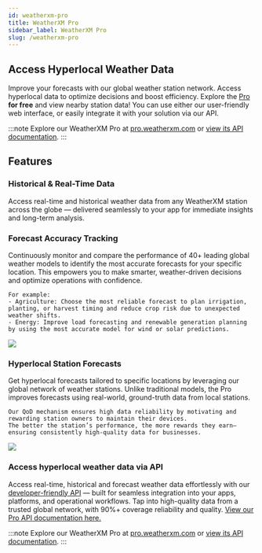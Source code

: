 ```yaml
---
id: weatherxm-pro
title: WeatherXM Pro
sidebar_label: WeatherXM Pro
slug: /weatherxm-pro
---
```



## Access Hyperlocal Weather Data

Improve your forecasts with our global weather station network.
Access hyperlocal data to optimize decisions and boost efficiency. Explore the [Pro](https://pro.weatherxm.com) **for free** and view nearby station data!
You can use either our user-friendly web interface, or easily integrate it with your solution via our API.

:::note
Explore our WeatherXM Pro at [pro.weatherxm.com](https://pro.weatherxm.com) or [view its API documentation](https://pro.weatherxm.com/docs).
:::

## Features

### Historical & Real-Time Data
Access real-time and historical weather data from any WeatherXM station across the globe — delivered
seamlessly to your app for immediate insights and long-term analysis.

### Forecast Accuracy Tracking

<div class="explanation">
  <section>
    Continuously monitor and compare the performance of 40+ leading global weather models to identify the most accurate forecasts for your specific location.
    This empowers you to make smarter, weather-driven decisions and optimize operations with confidence.

    For example:
    - Agriculture: Choose the most reliable forecast to plan irrigation, planting, or harvest timing and reduce crop risk due to unexpected weather shifts.
    - Energy: Improve load forecasting and renewable generation planning by using the most accurate model for wind or solar predictions.
  </section>
  <img src={useBaseUrl("img/pro-services/pro-fact.png")} />
</div>

### Hyperlocal Station Forecasts
<div class="explanation">
  <section>
    Get hyperlocal forecasts tailored to specific locations by leveraging our global network of weather stations.
    Unlike traditional models, the Pro improves forecasts using real-world, ground-truth data from local stations.

    Our QoD mechanism ensures high data reliability by motivating and rewarding station owners to maintain their devices.
    The better the station’s performance, the more rewards they earn—ensuring consistently high-quality data for businesses.
  </section>
  <img src={useBaseUrl("img/pro-services/pro-hyperlocal-forecast.png")} />
</div>

### Access hyperlocal weather data via API
Access real-time, historical and forecast weather data effortlessly with our [developer-friendly API](https://pro.weatherxm.com/docs)
— built for seamless integration into your apps, platforms, and operational workflows.
Tap into high-quality data from a trusted global network, with 90%+ coverage reliability and quality.
[View our Pro API documentation here.](https://pro.weatherxm.com/docs)

:::note
Explore our WeatherXM Pro at [pro.weatherxm.com](https://pro.weatherxm.com) or [view its API documentation](https://pro.weatherxm.com/docs).
:::